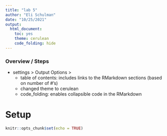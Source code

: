 ```yaml
---
title: "lab 5"
author: "Eli Schulman"
date: "10/25/2021"
output: 
  html_document: 
    toc: yes
    theme: cerulean
    code_folding: hide
---
```

### Overview / Steps
- settings > Output Options >
  - table of contents: includes links to the RMarkdown sections (based on number of #'s)
  - changed theme to cerulean
  - code_folding: enables collapsible code in the RMarkdown
  
# Setup

```r
knitr::opts_chunk$set(echo = TRUE)
```
